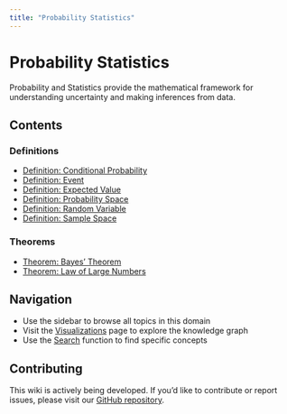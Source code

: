 ```yaml
---
title: "Probability Statistics"
---
```


# Probability Statistics

Probability and Statistics provide the mathematical framework for understanding uncertainty and making inferences from data.

## Contents

### Definitions

- [Definition: Conditional Probability](def-conditional-probability.qmd)
- [Definition: Event](def-event.qmd)
- [Definition: Expected Value](def-expectation.qmd)
- [Definition: Probability Space](def-probability-space.qmd)
- [Definition: Random Variable](def-random-variable.qmd)
- [Definition: Sample Space](def-sample-space.qmd)

### Theorems

- [Theorem: Bayes' Theorem](thm-bayes.qmd)
- [Theorem: Law of Large Numbers](thm-law-of-large-numbers.qmd)

## Navigation

- Use the sidebar to browse all topics in this domain
- Visit the [Visualizations](../../visualizations.qmd) page to explore the knowledge graph
- Use the [Search](../../search.qmd) function to find specific concepts

## Contributing

This wiki is actively being developed. If you'd like to contribute or report issues, please visit our [GitHub repository](https://github.com/RK0429/ModernMath).
